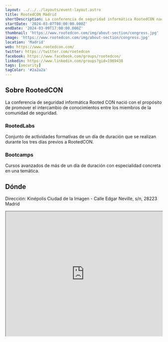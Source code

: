 ```yaml
---
layout: ../../../layouts/event-layout.astro
title: RootedCON Madrid
shortDescription: La conferencia de seguridad informática RootedCON nació con el propósito de promover el intercambio de conocimientos entre los miembros de la comunidad de seguridad.
startDate: '2024-03-07T08:00:00.000Z'
endDate: '2024-03-09T17:00:00.000Z'
thumbnail: 'https://www.rootedcon.com/img/about-section/congress.jpg'
image: 'https://www.rootedcon.com/img/about-section/congress.jpg'
location: 'Madrid'
web: https://www.rootedcon.com/
twitter: https://twitter.com/rootedcon
facebook: https://www.facebook.com/groups/rootedcon/
linkedin: https://www.linkedin.com/groups?gid=1969438
tags: [security]
tagColor: '#2a2a2a'
---
```


## Sobre RootedCON

La conferencia de seguridad informática Rooted CON nació con el propósito de promover el intercambio de conocimientos entre los miembros de la comunidad de seguridad.

### RootedLabs

Conjunto de actividades formativas de un día de duración que se realizan durante los tres días previos a RootedCON.

### Bootcamps

Cursos avanzados de más de un día de duración con especialidad concreta en una temática.

## Dónde

Dirección: Kinépolis Ciudad de la Imagen - Calle Edgar Neville, s/n, 28223 Madrid

<iframe
  style="width: 100%; height: 400px;"
  height="400"
  allowfullscreen=""
  loading="lazy"
  referrerpolicy="no-referrer-when-downgrade"
  src="https://www.google.com/maps/embed?pb=!1m18!1m12!1m3!1d3038.6758283553336!2d-3.798964048283721!3d40.39387676485018!2m3!1f0!2f0!3f0!3m2!1i1024!2i768!4f13.1!3m3!1m2!1s0xd41889133891401%3A0xee8151abb8476c5c!2sKin%C3%A9polis%20Ciudad%20de%20la%20Imagen!5e0!3m2!1ses!2ses!4v1675145676313!5m2!1ses!2ses"
  aria-label="Kinépolis Ciudad de la Imagen - Calle Edgar Neville, s/n, 28223 Madrid"
></iframe>
